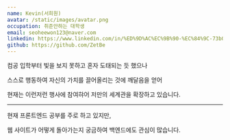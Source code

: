 ```yaml
---
name: Kevin(서희원)
avatar: /static/images/avatar.png
occupation: 취준안하는 대학생
email: seoheewon123@naver.com
linkedin: https://www.linkedin.com/in/%ED%9D%AC%EC%9B%90-%EC%84%9C-73b092280/
github: https://github.com/ZetBe
---
```


컴공 입학부터 빛을 보지 못하고 혼자 도태되는 듯 했으나

스스로 행동하여 자신의 가치를 끌어올리는 것에 깨달음을 얻어

현재는 이런저런 행사에 참여햐어 저만의 세계관을 확장하고 있습니다.

---

현재 프론트엔드 공부를 주로 하고 있지만,

웹 사이트가 어떻게 돌아가는지 궁금하여 백엔드에도 관심이 많습니다.
